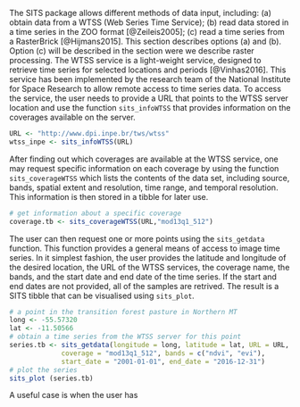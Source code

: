 The SITS package allows different methods of data input, including: (a) obtain data from a WTSS (Web Series Time Service); (b) read data stored in a time series in the ZOO format [@Zeileis2005]; (c) read a time series from a RasterBrick [@Hijmans2015]. This section describes options (a) and (b). Option (c) will be described in the section were we describe raster processing. The WTSS service is a light-weight service, designed to retrieve time series for selected locations and periods [@Vinhas2016]. This service has been implemented by the research team of the National Institute for Space Research to allow remote access to time series data. To access the service, the user needs to provide a URL that points to the WTSS server location and use the function `sits_infoWTSS` that provides information on the coverages available on the server.
```r
URL <- "http://www.dpi.inpe.br/tws/wtss"
wtss_inpe <- sits_infoWTSS(URL)
```
After finding out which coverages are available at the WTSS service, one may request specific information on each coverage by using the function `sits_coverageWTSS` which lists the contents of the data set, including source, bands, spatial extent and resolution, time range, and temporal resolution. This information is then stored in a tibble for later use.

```r
# get information about a specific coverage
coverage.tb <- sits_coverageWTSS(URL,"mod13q1_512")
```

The user can then request one or more points using the `sits_getdata` function. This function provides a general means of access to image time series. In it simplest fashion, the user provides the latitude and longitude of the desired location, the URL of the WTSS services, the coverage name, the bands, and the start date and end date of the time series. If the start and end dates are not provided, all of the samples are retrived. The result is a SITS tibble that can be visualised using `sits_plot`. 

```r
# a point in the transition forest pasture in Northern MT
long <- -55.57320
lat <- -11.50566
# obtain a time series from the WTSS server for this point
series.tb <- sits_getdata(longitude = long, latitude = lat, URL = URL, 
             coverage = "mod13q1_512", bands = c("ndvi", "evi"),
             start_date = "2001-01-01", end_date = "2016-12-31")
# plot the series
sits_plot (series.tb)
```

A useful case is when the user has 
